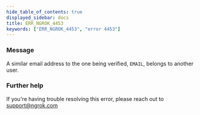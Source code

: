 ```yaml
---
hide_table_of_contents: true
displayed_sidebar: docs
title: ERR_NGROK_4453
keywords: ["ERR_NGROK_4453", "error 4453"]
---
```


### Message

A similar email address to the one being verified, `EMAIL`, belongs to another user.

### Further help

If you're having trouble resolving this error, please reach out to [support@ngrok.com](mailto:support@ngrok.com?subject=Help%20with%20ERR_NGROK_4453)
